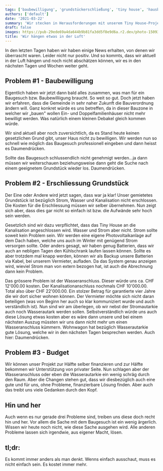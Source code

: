 ```yaml
---
tags: ['baubewilligung', 'grundstückerschließung', 'tiny house', 'hausbau', 'budgetplanung']
authors: ['default']
date: '2021-03-22'
summary: 'Wir stecken in Herausforderungen mit unserem Tiny House-Projekt: Änderungen in der Bauverordnung könnten unser Bauvorhaben beeinflussen, das Grundstück ist nicht erschlossen und die Kosten dafür sind hoch. Wir prüfen Lösungen und bleiben zuversichtlich.'
draft: false
images: https://pub-29ede69a4da644b9b81fa3dd5f8e9d6a.r2.dev/photo-1509315047084-af74f1192bee-scaled.webp
title: 'Wir hängen etwas in der Luft'
---
```


In den letzten Tagen haben wir haben einige News erhalten, von denen wir
überrascht waren. Leider nicht nur positiv. Und so kommts, dass wir aktuell in
der Luft hängen und noch nicht abschätzen können, wir es in den nächsten Tagen
und Wochen weiter geht.

## Problem #1 - Baubewilligung

Eigentlich haben wir jetzt dann bald alles zusammen, was man für ein Baugesuch
bzw. Baubewilliigung braucht. So weit so gut. Doch jetzt haben wir erfahren,
dass die Gemeinde in sehr naher Zukunft die Bauverordnung ändern will. Ganz
konkret würde es uns betreffen, da in dieser Bauzone in welcher wir „bauen"
wollen Ein- und Doppelfamilienhäuser nicht mehr bewilligt werden. Was
natürlich einem kleinen Debakel gleich kommen würde.

Wir sind aktuell aber noch zuversichtlich, da es Stand heute keinen
gesetzlichen Grund gibt, unser Haus nicht zu bewilligen. Wir werden nun so
schnell wie möglich das Baugesuch professionell eingeben und dann heisst es
Daumendrücken.

Sollte das Baugesuch schlussendlich nicht genehmigt werden…ja dann müssen wir
weiterschauen beziehungsweise dann geht die Suche nach einem geeignetem
Grundstück wieder los. Daumendrücken.

## Problem #2 - Erschliessung Grundstück

Der Eine oder Andere wird jetzt sagen, dass war ja klar! Unser gemietetes
Grundstück ist bezüglich Strom, Wasser und Kanalisation nicht erschlossen. Die
Kosten für die Erschliessung müssen wir selber übernehmen. Nun zeigt sich
aber, dass dies gar nicht so einfach ist bzw. die Aufwände sehr hoch sein
werden.

Gesetzlich sind wir dazu verpflichtet, dass das Tiny House an die Kanalisation
angeschlossen wird. Wasser und Strom aber nicht. Strom sollte soweit kein
Problem sein. Wir werden eine eigene Photovoltaikanlage auf dem Dach haben,
welche uns auch im Winter mit genügend Strom versorgen sollte. Oder anders
gesagt, wir haben genug Batterien, dass wir auch an nebligen Tagen den
Kühlschrank laufen lassen können. Sollte es aber trotzdem mal knapp werden,
können wir als Backup unsere Batterien via Kabel, bei unserem Vermieter,
aufladen. Da das System genau anzeigen wird, wieviel Strom man von extern
bezogen hat, ist auch die Abrechnung dann kein Problem.

Das grössere Problem ist der Wasseranschluss. Dieser würde uns ca. CHF
12'000.00 kosten. Der Kanalisationanschluss nochmals CHF 10'000.00. Total also
über CHF 22'000.00. Ein stolzer Betrag für garantierte vier Jahre die wir dort
sicher wohnen können. Der Vermieter möchte sich nicht daran beteiligen (was
von Beginn her auch so klar kommuniziert wurde und auch verständlich ist). Nun
sind wir am überlegen, ob wir nebst der Stromautarkie auch noch Wasserautark
werden sollen. Selbstverständlich würde uns auch diese Lösung etwas kosten
aber es wäre dann unsere und bei einem nächsten Auszug müssten wir uns dann
nicht mehr um einen Wasseranschluss kümmern. Wohnwagon hat bezüglich
Wasserautarkie gute Lösung, welche wir in den nächsten Tagen besprechen
werden. Auch hier: Daumendrücken.

## Problem #3 - Budget

Wir können unser Projekt zur Hälfte selber finanzieren und zur Hälfte bekommen
wir Unterstützung von privater Seite. Nun schlagen aber der Wasseranschluss
oder eben die Wasserautarkie ein wenig schräg durch den Raum. Aber die Changen
stehen gut, dass wir diesbezüglich auch eine gute und für uns, ohne Probleme,
finanzierbare Lösung finden. Aber auch das treibt uns viele Gedanken durch den
Kopf.

## Hin und her

Auch wenn es nur gerade drei Probleme sind, treiben uns diese doch recht hin
und her. Vor allem die Sache mit dem Baugesuch ist ein wenig ärgerlich. Wissen
wir heute noch nicht, wie diese Sache ausgehen wird. Alle anderen Probleme
lassen sich irgendwie, aus eigener Macht, lösen.

## tl;dr:

Es kommt immer anders als man denkt. Wenns einfach ausschaut, muss es nicht
einfach sein. Es kostet immer mehr.
